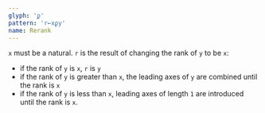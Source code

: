 ```yaml
---
glyph: 'ϼ'
pattern: 'r←xϼy'
name: Rerank
---
```


`x` must be a natural. `r` is the result of changing the rank of `y` to be `x`:

* if the rank of `y` is `x`, `r` is `y`
* if the rank of `y` is greater than `x`, the leading axes of `y` are combined until the rank is `x`
* if the rank of `y` is less than `x`, leading axes of length `1` are introduced until the rank is `x`.